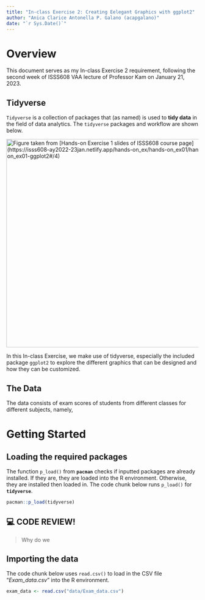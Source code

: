 ```yaml
---
title: "In-class Exercise 2: Creating Eelegant Graphics with ggplot2"
author: "Anica Clarice Antonella P. Galano (acapgalano)"
date: "`r Sys.Date()`"
---
```


# Overview

This document serves as my In-class Exercise 2 requirement, following the second week of ISSS608 VAA lecture of Professor Kam on January 21, 2023.

## Tidyverse

`Tidyverse` is a collection of packages that (as named) is used to **tidy data** in the field of data analytics. The `tidyverse` packages and workflow are shown below.

[![Figure taken from \[Hands-on Exercise 1 slides of ISSS608 course page\](https://isss608-ay2022-23jan.netlify.app/hands-on_ex/hands-on_ex01/hands-on_ex01-ggplot2#/4)](images/image-244973283.png){fig-align="center" width="545"}](https://isss608-ay2022-23jan.netlify.app/hands-on_ex/hands-on_ex01/hands-on_ex01-ggplot2#/4)

In this In-class Exercise, we make use of tidyverse, especially the included package `ggplot2` to explore the different graphics that can be designed and how they can be customized.

## The Data

The data consists of exam scores of students from different classes for different subjects, namely,

# Getting Started

## Loading the required packages

The function `p_load()` from **`pacman`** checks if inputted packages are already installed. If they are, they are loaded into the R environment. Otherwise, they are installed then loaded in. The code chunk below runs `p_load()` for **`tidyverse`**.

```r
pacman::p_load(tidyverse)
```

::: {.callout-note icon="false"}
## 💻 CODE REVIEW!

> Why do we
:::

## Importing the data

The code chunk below uses `read.csv()` to load in the CSV file "*Exam_data.csv*" into the R environment.

```r
exam_data <- read.csv("data/Exam_data.csv")
```

## 
